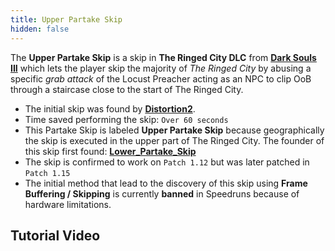 ```yaml
---
title: Upper Partake Skip
hidden: false
---
```



The **Upper Partake Skip** is a skip in **The Ringed City DLC** from [**Dark Souls III**](/darksouls3) which lets the player skip the majority of *The Ringed City* by abusing a specific *grab attack* of the Locust Preacher acting as an NPC to clip OoB through a staircase close to the start of The Ringed City.

- The initial skip was found by [**Distortion2**](https://twitch.tv/distortion2).
- Time saved performing the skip: `Over 60 seconds`
- This Partake Skip is labeled **Upper Partake Skip** because geographically the skip is executed in the upper part of The Ringed City. The founder of this skip first found: [**Lower\_Partake\_Skip**](/darksouls3/lower-partake-skip)
- The skip is confirmed to work on `Patch 1.12` but was later patched in `Patch 1.15`
- The initial method that lead to the discovery of this skip using **Frame Buffering / Skipping** is currently **banned** in Speedruns because of hardware limitations.

## Tutorial Video

<YouTube id="https://www.youtube.com/watch?v=cT7LNFjXH6A" />
